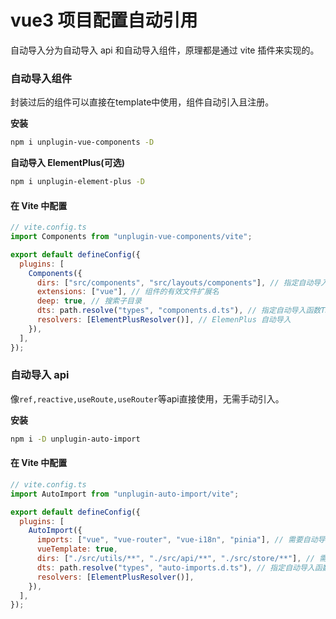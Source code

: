 # vue3 项目配置自动引用


自动导入分为自动导入 api 和自动导入组件，原理都是通过 vite 插件来实现的。

### 自动导入组件

封装过后的组件可以直接在template中使用，组件自动引入且注册。

**安装**

<SourceCode href="https://github.com/unplugin/unplugin-vue-components" />

```bash
npm i unplugin-vue-components -D
```

**自动导入 ElementPlus(可选)**

```bash
npm i unplugin-element-plus -D
```

#### 在 Vite 中配置

```javascript
// vite.config.ts
import Components from "unplugin-vue-components/vite";

export default defineConfig({
  plugins: [
    Components({
      dirs: ["src/components", "src/layouts/components"], // 指定自动导入组件的路径
      extensions: ["vue"], // 组件的有效文件扩展名
      deep: true, // 搜索子目录
      dts: path.resolve("types", "components.d.ts"), // 指定自动导入函数TS类型声明文件路径
      resolvers: [ElementPlusResolver()], // ElemenPlus 自动导入
    }),
  ],
});
```

### 自动导入 api

像`ref,reactive,useRoute,useRouter`等api直接使用，无需手动引入。

**安装**

<SourceCode href="https://github.com/unplugin/unplugin-auto-import#readme" />

```bash
npm i -D unplugin-auto-import
```

#### 在 Vite 中配置

```js
// vite.config.ts
import AutoImport from "unplugin-auto-import/vite";

export default defineConfig({
  plugins: [
    AutoImport({
      imports: ["vue", "vue-router", "vue-i18n", "pinia"], // 需要自动导入API的库
      vueTemplate: true,
      dirs: ["./src/utils/**", "./src/api/**", "./src/store/**"], // 需要自动导入的目录
      dts: path.resolve("types", "auto-imports.d.ts"), // 指定自动导入函数TS类型声明文件路径
      resolvers: [ElementPlusResolver()],
    }),
  ],
});
```
